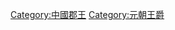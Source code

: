 {{Catnav|頁面分類|历史|各國歷史|中国历史|中國貴族|元貴族|元朝王爵}}
{{Catnav|頁面分類|人物|各國人物|中国人|中國貴族|元貴族|元朝王爵}}
{{Catnav|頁面分類|人物|貴族|中國貴族|中國王爵|元朝王爵}}
{{Catnav|頁面分類|人物|貴族|王爵|郡王|中國郡王}}

[[Category:中國郡王|Category:中國郡王]]
[[Category:元朝王爵|Category:元朝王爵]]